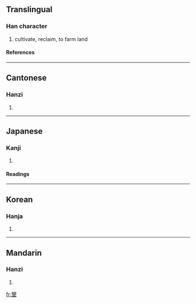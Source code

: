 {{see|垦}}

==Translingual==
===Han character===
{{Han char|rn=32|rad=土|as=13|sn=16|four=2710<sub>4</sub>|canj=月女土 (BVG)}}
# cultivate, reclaim, to farm land
====References====
{{Han ref|kx=0240.030|dkj=05509|dj=0479.230|hdz=10492.040|uh=58BE|ud=22718|bh=BEC1|bd=48833}}
----
==Cantonese==
===Hanzi===
{{yue-hanzi|jyut=|y=han2}}
# {{defn|Cantonese}}
----
==Japanese==
===Kanji===
{{ja-kanji|grade=c|rs=土13}}
# {{defn|Japanese}} 
====Readings====
{{ja-readings|on=[[こん]] (kon)|kun=[[ひらく]] (hiraku)}}
----
==Korean==
===Hanja===
{{ko-hanja|hangeul=간|rv=gan|mr=kan}}
# {{defn|Korean}}
----
==Mandarin==
===Hanzi===
{{cmn-hanzi|sim=垦|pin=[[kěn]] ([[ken3]])|wg=k'en<sup>3</sup>}}
# {{defn|Mandarin}}

[[fr:墾]]